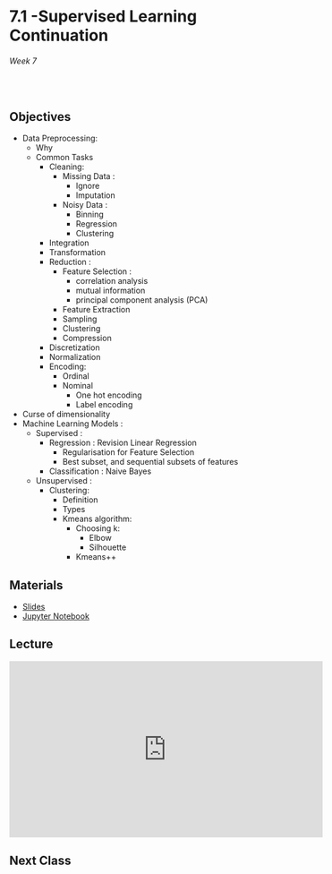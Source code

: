 # 7.1 -Supervised Learning Continuation

######  Week 7 
<br>

## Objectives 

* Data Preprocessing:
    * Why
    * Common Tasks
        * Cleaning:
            * Missing Data : 
                * Ignore
                * Imputation
            * Noisy Data : 
                * Binning
                * Regression
                * Clustering
        * Integration
        * Transformation
        * Reduction : 
            * Feature Selection : 
                * correlation analysis
                * mutual information 
                * principal component analysis (PCA)
            * Feature Extraction
            * Sampling
            * Clustering
            * Compression
        * Discretization
        * Normalization
        * Encoding:
            * Ordinal
            * Nominal
                * One hot encoding
                * Label encoding
* Curse of dimensionality 
* Machine Learning Models : 
    * Supervised : 
        * Regression : Revision Linear Regression
            * Regularisation for Feature Selection
            * Best subset, and sequential subsets of features
        * Classification : Naive Bayes
    * Unsupervised : 
        * Clustering:
            * Definition
            * Types
            * Kmeans algorithm:
                * Choosing k:
                    * Elbow
                    * Silhouette
                * Kmeans++

## Materials

* [Slides](slides.pdf)
* [Jupyter Notebook](Notebook.ipynb)

## Lecture

<iframe width="560" height="315" src="https://www.youtube.com/embed/DRXyPDrN9_o" title="YouTube video player" frameborder="0" allow="accelerometer; autoplay; clipboard-write; encrypted-media; gyroscope; picture-in-picture; web-share" allowfullscreen></iframe>

## Next Class 

